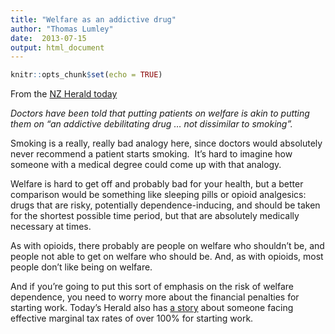 ```yaml
---
title: "Welfare as an addictive drug"
author: "Thomas Lumley"
date:  2013-07-15
output: html_document
---
```


```r
knitr::opts_chunk$set(echo = TRUE)
```
 From the [NZ Herald today](http://www.nzherald.co.nz/lifestyle/news/article.cfm?c_id=6&objectid=10898616) 

_Doctors have been told that putting patients on welfare is akin to putting them on "an addictive debilitating drug ... not dissimilar to smoking"._

Smoking is a really, really bad analogy here, since doctors would absolutely never recommend a patient starts smoking.  It's hard to imagine how someone with a medical degree could come up with that analogy. 

Welfare is hard to get off and probably bad for your health, but a better comparison would be something like sleeping pills or opioid analgesics: drugs that are risky, potentially dependence-inducing, and should be taken for the shortest possible time period, but that are absolutely medically necessary at times.

As with opioids, there probably are people on welfare who shouldn't be, and people not able to get on welfare who should be. And, as with opioids, most people don't like being on welfare. 

And if you're going to put this sort of emphasis on the risk of welfare dependence, you need to worry more about the financial penalties for starting work. Today's Herald also has [a story](http://www.nzherald.co.nz/nz/news/article.cfm?c_id=1&objectid=10898604) about someone facing effective marginal tax rates of over 100% for starting work. 

